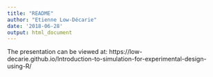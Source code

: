 ```yaml
---
title: "README"
author: "Etienne Low-Décarie"
date: '2018-06-28'
output: html_document
---
```


The presentation can be viewed at:
https://low-decarie.github.io/Introduction-to-simulation-for-experimental-design-using-R/